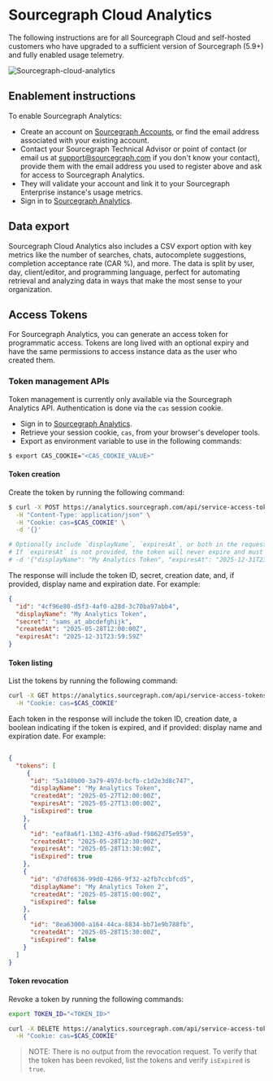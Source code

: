 # Sourcegraph Cloud Analytics

The following instructions are for all Sourcegraph Cloud and self-hosted customers who have upgraded to a sufficient version of Sourcegraph (5.9+) and fully enabled usage telemetry. 

![Sourcegraph-cloud-analytics](https://storage.googleapis.com/sourcegraph-assets/cloud-analytics.png)

## Enablement instructions

To enable Sourcegraph Analytics:

- Create an account on [Sourcegraph Accounts](https://accounts.sourcegraph.com/), or find the email address associated with your existing account.
- Contact your Sourcegraph Technical Advisor or point of contact (or email us at support@sourcegraph.com if you don't know your contact), provide them with the email address you used to register above and ask for access to Sourcegraph Analytics.
- They will validate your account and link it to your Sourcegraph Enterprise instance's usage metrics.
- Sign in to [Sourcegraph Analytics](https://analytics.sourcegraph.com).

## Data export

Sourcegraph Cloud Analytics also includes a CSV export option with key metrics like the number of searches, chats, autocomplete suggestions, completion acceptance rate (CAR %), and more. The data is split by user, day, client/editor, and programming language, perfect for automating retrieval and analyzing data in ways that make the most sense to your organization.


## Access Tokens

For Sourcegraph Analytics, you can generate an access token for programmatic access. Tokens are long lived with an optional expiry and have the same permissions to access instance data as the user who created them.

### Token management APIs

Token management is currently only available via the Sourcegraph Analytics API.
Authentication is done via the `cas` session cookie.

- Sign in to [Sourcegraph Analytics](https://analytics.sourcegraph.com).
- Retrieve your session cookie, `cas`, from your browser's developer tools.
- Export as environment variable to use in the following commands:
```sh
$ export CAS_COOKIE="<CAS_COOKIE_VALUE>"
```

#### Token creation

Create the token by running the following command:

```sh
$ curl -X POST https://analytics.sourcegraph.com/api/service-access-tokens \
  -H "Content-Type: application/json" \
  -H "Cookie: cas=$CAS_COOKIE" \
  -d '{}'

# Optionally include `displayName`, `expiresAt`, or both in the request body.
# If `expiresAt` is not provided, the token will never expire and must be revoked manually.
# -d '{"displayName": "My Analytics Token", "expiresAt": "2025-12-31T23:59:59Z"}'  
```

The response will include the token ID, secret, creation date, and, if provided, display name and expiration date. For example:

```json
{
  "id": "4cf96e80-d5f3-4af0-a28d-3c70ba97abb4",
  "displayName": "My Analytics Token",
  "secret": "sams_at_abcdefghijk",
  "createdAt": "2025-05-28T12:00:00Z",
  "expiresAt": "2025-12-31T23:59:59Z"
}
```

#### Token listing

List the tokens by running the following command:
```sh
curl -X GET https://analytics.sourcegraph.com/api/service-access-tokens \
  -H "Cookie: cas=$CAS_COOKIE"
```
Each token in the response will include the token ID, creation date, a boolean indicating if the token is expired, and if provided: display name and expiration date. For example:
```json

{
  "tokens": [
     {
      "id": "5a140b00-3a79-497d-bcfb-c1d2e3d8c747",
      "displayName": "My Analytics Token",
      "createdAt": "2025-05-27T12:00:00Z",
      "expiresAt": "2025-05-27T13:00:00Z",
      "isExpired": true
    },
    {
      "id": "eaf8a6f1-1302-43f6-a9ad-f9862d75e959",
      "createdAt": "2025-05-28T12:30:00Z",
      "expiresAt": "2025-05-28T13:30:00Z",
      "isExpired": true
    },
    {
      "id": "d7df6636-99d0-4266-9f32-a2fb7ccbfcd5",
      "displayName": "My Analytics Token 2",
      "createdAt": "2025-05-28T15:00:00Z",
      "isExpired": false
    },
    {
      "id": "8ea63000-a164-44ca-8834-bb71e9b788fb",
      "createdAt": "2025-05-28T15:30:00Z",
      "isExpired": false
    }
  ]
}
```

#### Token revocation

Revoke a token by running the following commands:
```sh
export TOKEN_ID="<TOKEN_ID>"

curl -X DELETE https://analytics.sourcegraph.com/api/service-access-tokens/$TOKEN_ID \
  -H "Cookie: cas=$CAS_COOKIE"
```

> NOTE: There is no output from the revocation request. To verify that the token has been revoked, list the tokens and verify `isExpired` is `true`.
